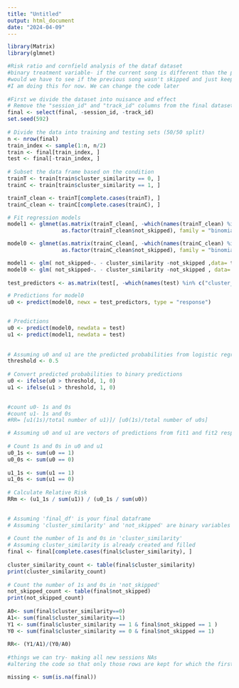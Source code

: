 ```yaml
---
title: "Untitled"
output: html_document
date: "2024-04-09"
---
```


```r
library(Matrix)
library(glmnet)
```

```r
#Risk ratio and cornfield analysis of the dataf dataset
#binary treatment variable- if the current song is different than the previous song or not
#would we have to see if the previous song wasn't skipped and just keep these cases- we want cases where the listner liked the first song-didnt skip and skipped because the vibe was different(he didnt like it) in the second song
#I am doing this for now. We can change the code later
 
#First we divide the dataset into nuisance and effect
# Remove the "session_id" and "track_id" columns from the final dataset
final <- select(final, -session_id, -track_id)
set.seed(592)
 
# Divide the data into training and testing sets (50/50 split)
n <- nrow(final)
train_index <- sample(1:n, n/2)
train <- final[train_index, ]
test <- final[-train_index, ]
 
# Subset the data frame based on the condition
trainT <- train[train$cluster_similarity == 0, ]
trainC <- train[train$cluster_similarity == 1, ]

trainT_clean <- trainT[complete.cases(trainT), ]
trainC_clean <- trainC[complete.cases(trainC), ]

# Fit regression models
model1 <- glmnet(as.matrix(trainT_clean[, -which(names(trainT_clean) %in% c("cluster_similarity", "not_skipped"))]),
                 as.factor(trainT_clean$not_skipped), family = "binomial", alpha = 1)

model0 <- glmnet(as.matrix(trainC_clean[, -which(names(trainC_clean) %in% c("cluster_similarity", "not_skipped"))]),
                 as.factor(trainC_clean$not_skipped), family = "binomial", alpha = 1)

model1 <- glm( not_skipped~. - cluster_similarity -not_skipped ,data= trainT, family= binomial)
model0 <- glm( not_skipped~. - cluster_similarity -not_skipped , data= trainC, family= binomial)
 
test_predictors <- as.matrix(test[, -which(names(test) %in% c("cluster_similarity", "not_skipped"))])

# Predictions for model0
u0 <- predict(model0, newx = test_predictors, type = "response")


# Predictions
u0 <- predict(model0, newdata = test)
u1 <- predict(model1, newdata = test)
 
 
# Assuming u0 and u1 are the predicted probabilities from logistic regression models
threshold <- 0.5
 
# Convert predicted probabilities to binary predictions
u0 <- ifelse(u0 > threshold, 1, 0)
u1 <- ifelse(u1 > threshold, 1, 0)
 
```
 
```r
#count u0- 1s and 0s
#count u1- 1s and 0s
#RR= [u1(1s)/total number of u1)]/ [u0(1s)/total number of u0s]
```
 
 
```r
# Assuming u0 and u1 are vectors of predictions from fit1 and fit2 respectively
 
# Count 1s and 0s in u0 and u1
u0_1s <- sum(u0 == 1)
u0_0s <- sum(u0 == 0)
 
u1_1s <- sum(u1 == 1)
u1_0s <- sum(u1 == 0)
 
# Calculate Relative Risk
RRm <- (u1_1s / sum(u1)) / (u0_1s / sum(u0))
 
```
 
```r
# Assuming 'final_df' is your final dataframe
# Assuming 'cluster_similarity' and 'not_skipped' are binary variables in 'final_df'
 
# Count the number of 1s and 0s in 'cluster_similarity'
# Assuming cluster_similarity is already created and filled
final <- final[complete.cases(final$cluster_similarity), ]
 
cluster_similarity_count <- table(final$cluster_similarity)
print(cluster_similarity_count)
 
# Count the number of 1s and 0s in 'not_skipped'
not_skipped_count <- table(final$not_skipped)
print(not_skipped_count)
 
A0<- sum(final$cluster_similarity==0)
A1<- sum(final$cluster_similarity==1)
Y1 <- sum(final$cluster_similarity == 1 & final$not_skipped == 1 )
Y0 <- sum(final$cluster_similarity == 0 & final$not_skipped == 1)
 
RR<- (Y1/A1)/(Y0/A0)
 
#things we can try- making all new sessions NAs
#altering the code so that only those rows are kept for which the first song wasn't skipped but the second was.
```
 
 
```r
missing <- sum(is.na(final))
```